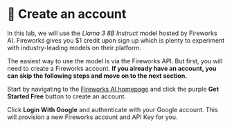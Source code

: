 
# 👐 Create an account

In this lab, we will use the _Llama 3 8B Instruct_ model hosted by Fireworks AI. Fireworks gives you $1 credit upon sign up which is plenty to experiment with industry-leading models on their platform.

The easiest way to use the model is via the Fireworks API. But first, you will need to create a Fireworks account. **If you already have an account, you can skip the following steps and move on to the next section.**

Start by navigating to the [Fireworks AI homepage](https://fireworks.ai/) and click the purple **Get Started Free** button to create an account.

<Screenshot url="https://fireworks.ai/" src="img/screenshots/30-fireworks-ai/1-create-account/1-homepage.png" alt="Get started" />

Click **Login With Google** and authenticate with your Google account. This will provision a new Fireworks account and API Key for you.

<Screenshot url="https://fireworks.ai/" src="img/screenshots/30-fireworks-ai/1-create-account/2-google-login.png" alt="Login" />